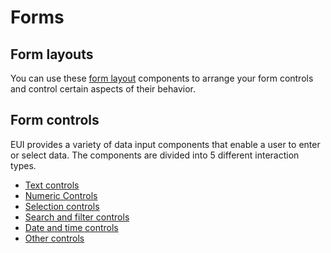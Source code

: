 # Forms

## Form layouts

You can use these [form layout](./layouts/guidelines.mdx) components to arrange your form controls and control certain aspects of their behavior.

## Form controls
EUI provides a variety of data input components that enable a user to enter or select data. The components are divided into 5 different interaction types.
- [Text controls](./text/basic.mdx)
- [Numeric Controls](./numeric/basic.mdx)
- [Selection controls](./selection/overview.mdx)
- [Search and filter controls](./search-and-filter/search.mdx)
- [Date and time controls](./date-and-time/date-picker.mdx)
- [Other controls](./other/file-picker.mdx)
